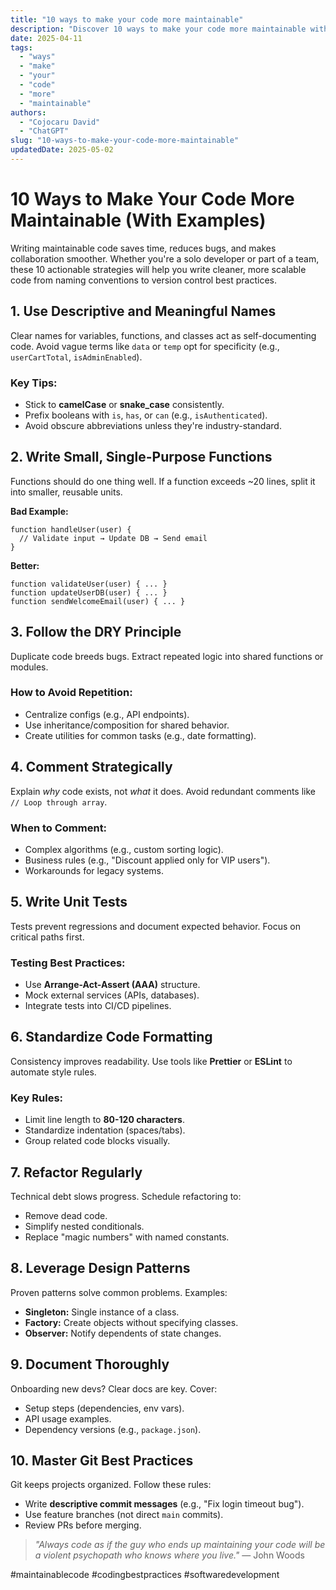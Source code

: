 ```yaml
---
title: "10 ways to make your code more maintainable"
description: "Discover 10 ways to make your code more maintainable with this in-depth guide, providing actionable insights and practical tips to boost your knowledge and results."
date: 2025-04-11
tags:
  - "ways"
  - "make"
  - "your"
  - "code"
  - "more"
  - "maintainable"
authors:
  - "Cojocaru David"
  - "ChatGPT"
slug: "10-ways-to-make-your-code-more-maintainable"
updatedDate: 2025-05-02
---
```


# 10 Ways to Make Your Code More Maintainable (With Examples)  

Writing maintainable code saves time, reduces bugs, and makes collaboration smoother. Whether you're a solo developer or part of a team, these 10 actionable strategies will help you write cleaner, more scalable code from naming conventions to version control best practices.  

## 1. Use Descriptive and Meaningful Names  

Clear names for variables, functions, and classes act as self-documenting code. Avoid vague terms like `data` or `temp` opt for specificity (e.g., `userCartTotal`, `isAdminEnabled`).  

### Key Tips:  
- Stick to **camelCase** or **snake_case** consistently.  
- Prefix booleans with `is`, `has`, or `can` (e.g., `isAuthenticated`).  
- Avoid obscure abbreviations unless they're industry-standard.  

## 2. Write Small, Single-Purpose Functions  

Functions should do one thing well. If a function exceeds ~20 lines, split it into smaller, reusable units.  

**Bad Example:**  
```  
function handleUser(user) {  
  // Validate input → Update DB → Send email  
}  
```  

**Better:**  
```  
function validateUser(user) { ... }  
function updateUserDB(user) { ... }  
function sendWelcomeEmail(user) { ... }  
```  

## 3. Follow the DRY Principle  

Duplicate code breeds bugs. Extract repeated logic into shared functions or modules.  

### How to Avoid Repetition:  
- Centralize configs (e.g., API endpoints).  
- Use inheritance/composition for shared behavior.  
- Create utilities for common tasks (e.g., date formatting).  

## 4. Comment Strategically  

Explain *why* code exists, not *what* it does. Avoid redundant comments like `// Loop through array`.  

### When to Comment:  
- Complex algorithms (e.g., custom sorting logic).  
- Business rules (e.g., "Discount applied only for VIP users").  
- Workarounds for legacy systems.  

## 5. Write Unit Tests  

Tests prevent regressions and document expected behavior. Focus on critical paths first.  

### Testing Best Practices:  
- Use **Arrange-Act-Assert (AAA)** structure.  
- Mock external services (APIs, databases).  
- Integrate tests into CI/CD pipelines.  

## 6. Standardize Code Formatting  

Consistency improves readability. Use tools like **Prettier** or **ESLint** to automate style rules.  

### Key Rules:  
- Limit line length to **80-120 characters**.  
- Standardize indentation (spaces/tabs).  
- Group related code blocks visually.  

## 7. Refactor Regularly  

Technical debt slows progress. Schedule refactoring to:  
- Remove dead code.  
- Simplify nested conditionals.  
- Replace "magic numbers" with named constants.  

## 8. Leverage Design Patterns  

Proven patterns solve common problems. Examples:  
- **Singleton:** Single instance of a class.  
- **Factory:** Create objects without specifying classes.  
- **Observer:** Notify dependents of state changes.  

## 9. Document Thoroughly  

Onboarding new devs? Clear docs are key. Cover:  
- Setup steps (dependencies, env vars).  
- API usage examples.  
- Dependency versions (e.g., `package.json`).  

## 10. Master Git Best Practices  

Git keeps projects organized. Follow these rules:  
- Write **descriptive commit messages** (e.g., "Fix login timeout bug").  
- Use feature branches (not direct `main` commits).  
- Review PRs before merging.  

> _"Always code as if the guy who ends up maintaining your code will be a violent psychopath who knows where you live."_ ― John Woods  

#maintainablecode #codingbestpractices #softwaredevelopment